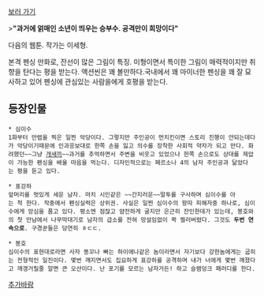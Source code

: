 [http://cartoon.media.daum.net/webtoon/viewer/10313 보러 가기]

>'''"과거에 얽매인 소년이 띄우는 승부수. 공격만이 희망이다"''' 


다음의 웹툰. 작가는 이세형.

본격 펜싱 만화로, 잔선이 많은 그림이 특징. 미형이면서 특이한 그림이 매력적이지만 취향을 탄다는 평을 받는다. 액션씬은 꽤 볼만하다.국내에서 꽤 마이너한 펜싱을 꽤 잘 묘사하고 있어 펜싱에 관심있는 사람을에게 호평을 받는다. 

== 등장인물 ==

 * 심이수 
 1화부터 만렙을 찍은 일찐 악당이다. 그렇지만 주인공이 먼치킨이면 스토리 진행이 안되는데다가 악당이기때문에 인과응보대로 한쪽 손을 잃고 의수를 장착한 사회적 약자가 되고 만다. 화려했던~~그냥 [[개새끼]]~~과거를 추억하면서 주변을 비웃고 있었으나 한쪽 손으로도 상대를 제압이 가능한 펜싱을 배울 마음을 먹는다. 디자인적으로는 페르소나 4의 남자 주인공과 닮았다는 평을 듣고 있다.

 * 표강하
 앞머리를 멋있게 세운 남자. 마치 시인같은 ~~간지러운~~말투를 구사하며 심이수를 아는 척 한다. 작중에서 펜싱실력은 상위권. 사실은 일찐 심이수의 왕따 피해자중 하나로, 심이수에게 앙심을 품고 있다. 평소엔 점잖고 얌전하게 굴지만 은근히 잔인한데가 있는데, 봉호와의 첫 만남에서 나무막대기로 남자의 급소를 전혀 망설임없이 콱 찔러버렸다. 그것도 '''두번 연속으로'''. 구경꾼들은 당연히 ㅎㄷㄷ.

 * 봉호
 심이수의 표현대로라면 사자 똥꼬나 빠는 하이에나같은 놈이라면서 자기보다 강한놈에게는 굽히는 전형적인 일진이다. 몇번 깨지면서도 집요하게 표강하를 공격하며 내가 너에게 몇번 깨졌다고 깨갱거릴줄 알면 큰 오산이다. 난 포기를 모르는 남자거든! 하고 슬램덩크 패러디를 한다.


[[추가바람]]
